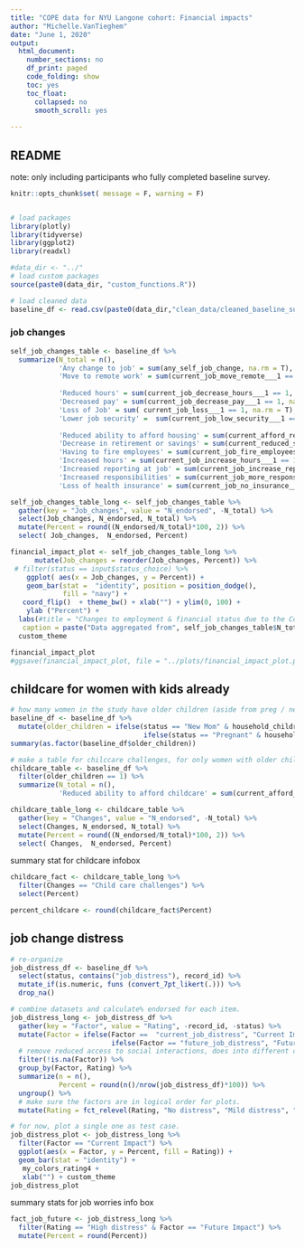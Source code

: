 ```yaml
---
title: "COPE data for NYU Langone cohort: Financial impacts"
author: "Michelle.VanTieghem"
date: "June 1, 2020"
output:
  html_document:
    number_sections: no
    df_print: paged
    code_folding: show
    toc: yes
    toc_float:
      collapsed: no
      smooth_scroll: yes
      
---
```


## README 
note: only including participants who fully completed baseline survey.

```r
knitr::opts_chunk$set( message = F, warning = F)


# load packages
library(plotly)
library(tidyverse)
library(ggplot2)
library(readxl)

#data_dir <- "../"
# load custom packages
source(paste0(data_dir, "custom_functions.R"))

# load cleaned data
baseline_df <- read.csv(paste0(data_dir,"clean_data/cleaned_baseline_survey_2020-07-14.csv"))

```



### job changes

```r
self_job_changes_table <- baseline_df %>%
  summarize(N_total = n(), 
            'Any change to job' = sum(any_self_job_change, na.rm = T),
            'Move to remote work' = sum(current_job_move_remote___1 == 1, na.rm  = T), 
           
            'Reduced hours' = sum(current_job_decrease_hours___1 == 1, na.rm = T),
            'Decreased pay' = sum(current_job_decrease_pay___1 == 1, na.rm = T),
            'Loss of Job' = sum( current_job_loss___1 == 1, na.rm = T), 
            'Lower job security' =  sum(current_job_low_security___1 == 1, na.rm = T), 
            
            'Reduced ability to afford housing' = sum(current_afford_rent___1 == 1, na.rm = T),
            'Decrease in retirement or savings' = sum(current_reduced_savings___1 == 1, na.rm = T),
            'Having to fire employees' = sum(current_job_fire_employees___1 == 1), 
            'Increased hours' = sum(current_job_increase_hours___1 == 1, na.rm = T), 
            'Increased reporting at job' = sum(current_job_increase_reporting___1 == 1, na.rm = T), 
            'Increased responsibilities' = sum(current_job_more_responsbility___1 == 1, na.rm = T), 
            'Loss of health insurance' = sum(current_job_no_insurance___1 == 1, na.rm = T))

self_job_changes_table_long <- self_job_changes_table %>%
  gather(key = "Job_changes", value = "N_endorsed", -N_total) %>%
  select(Job_changes, N_endorsed, N_total) %>%
  mutate(Percent = round((N_endorsed/N_total)*100, 2)) %>%
  select( Job_changes,  N_endorsed, Percent)

```


```r
financial_impact_plot <- self_job_changes_table_long %>%
      mutate(Job_changes = reorder(Job_changes, Percent)) %>%
 # filter(status == input$status_choice) %>%
    ggplot( aes(x = Job_changes, y = Percent)) + 
    geom_bar(stat =  "identity", position = position_dodge(),
             fill = "navy") + 
   coord_flip()  + theme_bw() + xlab("") + ylim(0, 100) +
    ylab ("Percent") + 
  labs(#title = "Changes to employment & financial status due to the Covid-19 pandemic",
   caption = paste("Data aggregated from", self_job_changes_table$N_total, "new and expecting mothers")) +
  custom_theme 

financial_impact_plot 
#ggsave(financial_impact_plot, file = "../plots/financial_impact_plot.png")
```

## childcare for women with kids already
```r

# how many women in the study have older children (aside from preg / newborn)
baseline_df <- baseline_df %>%
  mutate(older_children = ifelse(status == "New Mom" & household_children >1, 1, 
                                 ifelse(status == "Pregnant" & household_children >= 1, 1, 0)))
summary(as.factor(baseline_df$older_children))

# make a table for chilccare challenges, for only women with older children.
childcare_table <- baseline_df %>%
  filter(older_children == 1) %>%
  summarize(N_total = n(), 
            'Reduced ability to afford childcare' = sum(current_afford_childcare___1 == 1, na.rm = T), 'Child care challenges' = sum(current_job_childcare___1 == 1, na.rm = T))

childcare_table_long <- childcare_table %>%
  gather(key = "Changes", value = "N_endorsed", -N_total) %>%
  select(Changes, N_endorsed, N_total) %>%
  mutate(Percent = round((N_endorsed/N_total)*100, 2)) %>%
  select( Changes,  N_endorsed, Percent)

```

summary stat for childcare infobox 
```r
childcare_fact <- childcare_table_long %>%
  filter(Changes == "Child care challenges") %>%
  select(Percent)

percent_childcare <- round(childcare_fact$Percent)
```


## job change distress
```r

# re-organize 
job_distress_df <- baseline_df %>%
  select(status, contains("job_distress"), record_id) %>%
  mutate_if(is.numeric, funs (convert_7pt_likert(.))) %>%
  drop_na()

# combine datasets and calculate% endorsed for each item.
job_distress_long <- job_distress_df %>%
  gather(key = "Factor", value = "Rating", -record_id, -status) %>%
  mutate(Factor = ifelse(Factor ==  "current_job_distress", "Current Impact",
                         ifelse(Factor == "future_job_distress", "Future Impact",  NA))) %>% 
  # remove reduced access to social interactions, does into different category!
  filter(!is.na(Factor)) %>%
  group_by(Factor, Rating) %>%
  summarize(n = n(), 
            Percent = round(n()/nrow(job_distress_df)*100)) %>%
  ungroup() %>%
  # make sure the factors are in logical order for plots.
  mutate(Rating = fct_relevel(Rating, "No distress", "Mild distress", "Moderate distress", "High distress"))

# for now, plot a single one as test case.
job_distress_plot <- job_distress_long %>%
  filter(Factor == "Current Impact") %>%
  ggplot(aes(x = Factor, y = Percent, fill = Rating)) + 
  geom_bar(stat = "identity") +
   my_colors_rating4 +
   xlab("") + custom_theme 
job_distress_plot
```


summary stats for job worries info box
```r

fact_job_future <- job_distress_long %>%
  filter(Rating == "High distress" & Factor == "Future Impact") %>%
  mutate(Percent = round(Percent))

```




